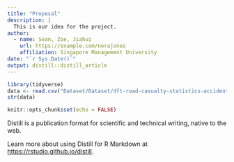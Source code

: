 ```yaml
---
title: "Proposal"
description: |
  This is our idea for the project.
author:
  - name: Sean, Zoe, Jiahui 
    url: https://example.com/norajones
    affiliation: Singapore Management University
date: "`r Sys.Date()`"
output: distill::distill_article
---
```




```r
library(tidyverse)
data <- read.csv("Dataset/Dataset/dft-road-casualty-statistics-accident-2016.csv")
str(data)

```


```r
knitr::opts_chunk$set(echo = FALSE)
```

Distill is a publication format for scientific and technical writing, native to the web. 

Learn more about using Distill for R Markdown at <https://rstudio.github.io/distill>.





